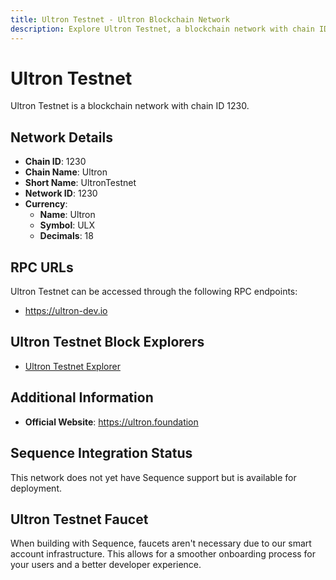 ```yaml
--- 
title: Ultron Testnet - Ultron Blockchain Network
description: Explore Ultron Testnet, a blockchain network with chain ID 1230. Learn about its native currency, Ultron, and how to interact with the network.
---
```


# Ultron Testnet

Ultron Testnet is a blockchain network with chain ID 1230.

## Network Details

- **Chain ID**: 1230
- **Chain Name**: Ultron
- **Short Name**: UltronTestnet
- **Network ID**: 1230
- **Currency**: 
  - **Name**: Ultron
  - **Symbol**: ULX
  - **Decimals**: 18

## RPC URLs

Ultron Testnet can be accessed through the following RPC endpoints:

- https://ultron-dev.io

## Ultron Testnet Block Explorers

- [Ultron Testnet Explorer](https://explorer.ultron-dev.io)

## Additional Information

- **Official Website**: https://ultron.foundation

## Sequence Integration Status

This network does not yet have Sequence support but is available for deployment.

## Ultron Testnet Faucet

When building with Sequence, faucets aren't necessary due to our smart account infrastructure. This allows for a smoother onboarding process for your users and a better developer experience.
